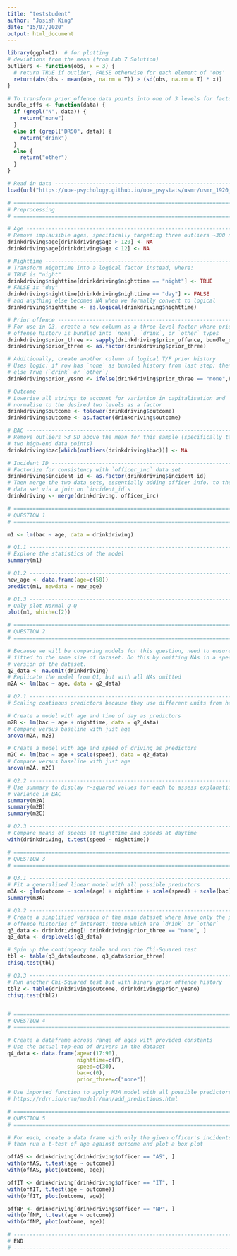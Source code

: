 ```yaml
---
title: "teststudent"
author: "Josiah King"
date: "15/07/2020"
output: html_document
---
```



```r
library(ggplot2)  # for plotting
# deviations from the mean (from Lab 7 Solution)
outliers <- function(obs, x = 3) {
  # return TRUE if outlier, FALSE otherwise for each element of 'obs'
  return(abs(obs - mean(obs, na.rm = T)) > (sd(obs, na.rm = T) * x))
}

# To transform prior_offence data points into one of 3 levels for factorisation
bundle_offs <- function(data) {
  if (grepl("N", data)) {
    return("none")
  }
  else if (grepl("DR50", data)) {
    return("drink")
  }
  else {
    return("other")
  }
}

# Read in data ----------------------------------------------------------------
load(url("https://uoe-psychology.github.io/uoe_psystats/usmr/usmr_1920_assignment.RData"))

# =============================================================================
# Preprocessing
# =============================================================================

# Age -------------------------------------------------------------------------
# Remove implausible ages, specifically targeting three outliers ~300 noted
drinkdriving$age[drinkdriving$age > 120] <- NA
drinkdriving$age[drinkdriving$age < 12] <- NA

# Nighttime -------------------------------------------------------------------
# Transform nighttime into a logical factor instead, where:
# TRUE is "night"
drinkdriving$nighttime[drinkdriving$nighttime == "night"] <- TRUE
# FALSE is "day"
drinkdriving$nighttime[drinkdriving$nighttime == "day"] <- FALSE
# and anything else becomes NA when we formally convert to logical
drinkdriving$nighttime <- as.logical(drinkdriving$nighttime)

# Prior offence ---------------------------------------------------------------
# For use in Q3, create a new column as a three-level factor where prior
# offense history is bundled into `none`, `drink`, or `other` types
drinkdriving$prior_three <- sapply(drinkdriving$prior_offence, bundle_offs)
drinkdriving$prior_three <- as.factor(drinkdriving$prior_three)

# Additionally, create another column of logical T/F prior history
# Uses logic: if row has `none` as bundled history from last step; then False
# else True (`drink` or `other`)
drinkdriving$prior_yesno <- ifelse(drinkdriving$prior_three == "none",F, T)

# Outcome ---------------------------------------------------------------------
# Lowerise all strings to account for variation in capitalisation and
# normalise to the desired two levels as a factor
drinkdriving$outcome <- tolower(drinkdriving$outcome)
drinkdriving$outcome <- as.factor(drinkdriving$outcome)

# BAC -------------------------------------------------------------------------
# Remove outliers >3 SD above the mean for this sample (specifically targeting
# two high-end data points)
drinkdriving$bac[which(outliers(drinkdriving$bac))] <- NA

# Incident ID -----------------------------------------------------------------
# Factorize for consistency with `officer_inc` data set
drinkdriving$incident_id <- as.factor(drinkdriving$incident_id)
# Then merge the two data sets, essentially adding officer info. to the main
# data set via a join on `incident_id`s
drinkdriving <- merge(drinkdriving, officer_inc)

# =============================================================================
# QUESTION 1
# =============================================================================

m1 <- lm(bac ~ age, data = drinkdriving)

# Q1.1 ------------------------------------------------------------------------
# Explore the statistics of the model
summary(m1)

# Q1.2 ------------------------------------------------------------------------
new_age <- data.frame(age=c(50))
predict(m1, newdata = new_age)

# Q1.3 ------------------------------------------------------------------------
# Only plot Normal Q-Q
plot(m1, which=c(2))

# =============================================================================
# QUESTION 2
# =============================================================================

# Because we will be comparing models for this question, need to ensure all are
# fitted to the same size of dataset. Do this by omitting NAs in a special
# version of the dataset.
q2_data <- na.omit(drinkdriving)
# Replicate the model from Q1, but with all NAs omitted
m2A <- lm(bac ~ age, data = q2_data)

# Q2.1 ------------------------------------------------------------------------
# Scaling continous predictors because they use different units from here on.

# Create a model with age and time of day as predictors
m2B <- lm(bac ~ age + nighttime, data = q2_data)
# Compare versus baseline with just age
anova(m2A, m2B)

# Create a model with age and speed of driving as predictors
m2C <- lm(bac ~ age + scale(speed), data = q2_data)
# Compare versus baseline with just age
anova(m2A, m2C)

# Q2.2 ------------------------------------------------------------------------
# Use summary to display r-squared values for each to assess explanation of
# variance in BAC
summary(m2A)
summary(m2B)
summary(m2C)

# Q2.3 ------------------------------------------------------------------------
# Compare means of speeds at nighttime and speeds at daytime
with(drinkdriving, t.test(speed ~ nighttime))

# =============================================================================
# QUESTION 3
# =============================================================================

# Q3.1 ------------------------------------------------------------------------
# Fit a generalised linear model with all possible predictors
m3A <- glm(outcome ~ scale(age) + nighttime + scale(speed) + scale(bac) + prior_three, data = drinkdriving, family = binomial)
summary(m3A)

# Q3.2 ------------------------------------------------------------------------
# Create a simplified version of the main dataset where have only the prior
# offence histories of interest: those which are `drink` or `other`
q3_data <- drinkdriving[! drinkdriving$prior_three == "none", ]
q3_data <- droplevels(q3_data)

# Spin up the contingency table and run the Chi-Squared test
tbl <- table(q3_data$outcome, q3_data$prior_three)
chisq.test(tbl)

# Q3.3 ------------------------------------------------------------------------
# Run another Chi-Squared test but with binary prior offence history
tbl2 <- table(drinkdriving$outcome, drinkdriving$prior_yesno)
chisq.test(tbl2)


# =============================================================================
# QUESTION 4
# =============================================================================

# Create a dataframe across range of ages with provided constants
# Use the actual top-end of drivers in the dataset
q4_data <- data.frame(age=c(17:90),
                      nighttime=c(F),
                      speed=c(30),
                      bac=c(0),
                      prior_three=c("none"))

# Use imported function to apply M3A model with all possible predictors
# https://rdrr.io/cran/modelr/man/add_predictions.html

# =============================================================================
# QUESTION 5
# =============================================================================

# For each, create a data frame with only the given officer's incidents
# then run a t-test of age against outcome and plot a box plot

offAS <- drinkdriving[drinkdriving$officer == "AS", ]
with(offAS, t.test(age ~ outcome))
with(offAS, plot(outcome, age))

offIT <- drinkdriving[drinkdriving$officer == "IT", ]
with(offIT, t.test(age ~ outcome))
with(offIT, plot(outcome, age))

offNP <- drinkdriving[drinkdriving$officer == "NP", ]
with(offNP, t.test(age ~ outcome))
with(offNP, plot(outcome, age))

# -----------------------------------------------------------------------------
# END
# -----------------------------------------------------------------------------

```

